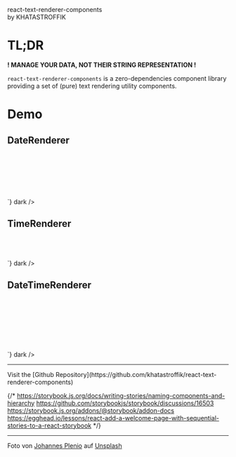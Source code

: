 
<style>
{`
    .banner {
        border-radius: 4px;
        border: 1px solid rgba(255, 255, 255, .1);
        box-shadow: rgba(0, 0, 0, 0.20) 2px 2px 5px 2px;
        background: url(${banner});
        background-size: cover;
        background-position: center;
        padding:100px 30px 50px 30px;
        margin-bottom: 2rem;
        color: white;
    }
    .header {
        font-size: 2.5rem;
    }
    .by {
        font-size: 0.7rem;
    }
    .rigth{
        text-align: right;
        display: inline-block;
    }

    .demooutput {
        border: 1px solid rgba(255, 255, 255, .1);
        border-radius: 4px;
        box-shadow: rgba(0, 0, 0, 0.20) 1px 2px 3px 1px;
        padding:15px;
        text-align: center;
        margin-top: 2em;
    }

`}
</style>

<Meta title='Introduction' name="Overview" />

<div className="banner">
    <div className='header'>react-text-renderer-components</div>
    <div className='by'>by KHATASTROFFIK</div>
</div>


# TL;DR 

**! MANAGE YOUR DATA, NOT THEIR STRING REPRESENTATION !**

`react-text-renderer-components` is a zero-dependencies component library providing a set of (pure) text rendering utility components.

# Demo

## DateRenderer
<div >
    <div className="demooutput">
        <DateRenderer value={new Date()} /><br />
        <DateRenderer value={new Date()} locale="en-EN"/><br />
        <DateRenderer value={new Date()} locale="fr-FR" pure/><br />
        <DateRenderer value={new Date("2024-10-06T19:40:55.221Z")} locale="fr-FR" /><br />
        <DateRenderer value={new Date()} locale="it-IT"/><br />
        <DateRenderer value={new Date()} locale="ja-JP" pure /><br />
    </div>
    <Source code={`
<DateRenderer value={new Date()} />
<DateRenderer value={new Date()} locale="en-EN"/>
<DateRenderer value={new Date()} locale="fr-FR" pure />
<DateRenderer value={new Date("2024-10-06T19:40:55.221Z")} locale="fr-FR" />
<DateRenderer value={new Date()} locale="it-IT"/>
<DateRenderer value={new Date()} locale="ja-JP" pure />
    `} dark />
</div>

## TimeRenderer
<div>
    <div className="demooutput">
        <TimeRenderer value={new Date()} /><br />
        <TimeRenderer value={new Date("2024-10-06T19:40:55.221Z")} pure /><br />
        <TimeRenderer value={new Date()} locale="en-EN"/><br />
    </div>
    <Source code={`
<TimeRenderer value={new Date()} />
<TimeRenderer value={new Date("2024-10-06T19:40:55.221Z")} pure />
<TimeRenderer value={new Date()} locale="en-EN"/>
    `} dark />
</div>

## DateTimeRenderer
<div>
    <div className="demooutput">
        <DateTimeRenderer value={new Date()} /><br />
        <DateTimeRenderer value={new Date()} locale="en-EN" pure /><br />
        <DateTimeRenderer value={new Date()} locale="fr-FR" formatOptions={{ dateStyle: "full", timeStyle: "short", timeZone: "America/Lima" }} /><br />
        <DateTimeRenderer value={new Date()} locale="it-IT"/><br />
        <DateTimeRenderer value={new Date("2024-10-06T19:40:55.221Z")} locale="it-IT" pure/><br />
        <DateTimeRenderer value={new Date()} locale="ja-JP" formatOptions={{ dateStyle: "full", timeStyle: "full" }}/><br />
        <DateTimeRenderer value={new Date()} formatOptions={{ dateStyle: "full", timeStyle: "short", timeZone: "Australia/Sydney", hour12: true, calendar: "persian" }} /><br />
    </div>
    <Source code={`
<DateTimeRenderer value={new Date()} />
<DateTimeRenderer value={new Date()} locale="en-EN" pure />
<DateTimeRenderer value={new Date()} locale="fr-FR" formatOptions={{ dateStyle: "full", timeStyle: "short", timeZone: "America/Lima" }} />
<DateTimeRenderer value={new Date()} locale="it-IT"/>
<DateTimeRenderer value={new Date("2024-10-06T19:40:55.221Z")} locale="it-IT" pure/>
<DateTimeRenderer value={new Date()} locale="ja-JP" formatOptions={{ dateStyle: "full", timeStyle: "full" }}/>
<DateTimeRenderer value={new Date()} formatOptions={{ dateStyle: "full", timeStyle: "short", timeZone: "Australia/Sydney", hour12: true, calendar: "persian" }} />
    `} dark />
</div>

<hr />

<div className="right">Visit the [Github Repository](https://github.com/khatastroffik/react-text-renderer-components)</div>

{/* https://storybook.js.org/docs/writing-stories/naming-components-and-hierarchy
https://github.com/storybookjs/storybook/discussions/16503
https://storybook.js.org/addons/@storybook/addon-docs
https://egghead.io/lessons/react-add-a-welcome-page-with-sequential-stories-to-a-react-storybook */}

<hr />
Foto von <a href="https://unsplash.com/de/@jplenio?utm_content=creditCopyText&utm_medium=referral&utm_source=unsplash">Johannes Plenio</a> auf <a href="https://unsplash.com/de/fotos/gewasser-unter-roten-und-weissen-wolken-2QUvkQTBh5s?utm_content=creditCopyText&utm_medium=referral&utm_source=unsplash">Unsplash</a>
  